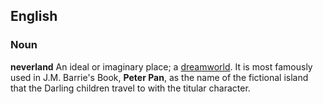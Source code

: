 ==English==

===Noun===
'''neverland'''
An ideal or imaginary place; a [[dreamworld]]. It is most famously used in J.M. Barrie's Book, '''Peter Pan''', as the name of the fictional island that the Darling children travel to with the titular character.